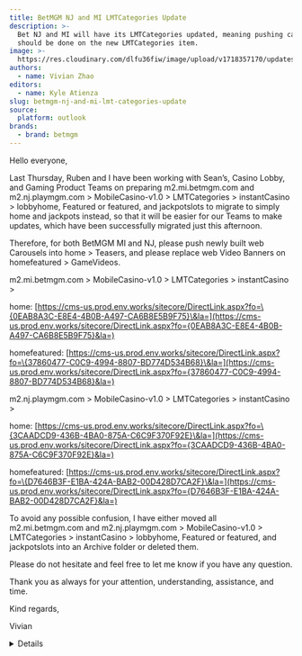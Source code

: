 ```yaml
---
title: BetMGM NJ and MI LMTCategories Update
description: >-
  Bet NJ and MI will have its LMTCategories updated, meaning pushing carousels
  should be done on the new LMTCategories item.
image: >-
  https://res.cloudinary.com/dlfu36fiw/image/upload/v1718357170/updates/soccer-and-nhl-cross-sell-promos-reminder/thumb_ekezbd.webp
authors:
  - name: Vivian Zhao
editors:
  - name: Kyle Atienza
slug: betmgm-nj-and-mi-lmt-categories-update
source:
  platform: outlook
brands:
  - brand: betmgm
---
```


Hello everyone,

Last Thursday, Ruben and I have been working with Sean’s, Casino Lobby, and Gaming Product Teams on preparing m2.mi.betmgm.com and m2.nj.playmgm.com > MobileCasino-v1.0 > LMTCategories > instantCasino > lobbyhome, Featured or featured, and jackpotslots to migrate to simply home and jackpots instead, so that it will be easier for our Teams to make updates, which have been successfully migrated just this afternoon.

Therefore, for both BetMGM MI and NJ, please push newly built web Carousels into home > Teasers, and please replace web Video Banners on homefeatured > GameVideos.

m2.mi.betmgm.com > MobileCasino-v1.0 > LMTCategories > instantCasino >

home: [https://cms-us.prod.env.works/sitecore/DirectLink.aspx?fo=\{0EAB8A3C-E8E4-4B0B-A497-CA6B8E5B9F75}\&la=](https://cms-us.prod.env.works/sitecore/DirectLink.aspx?fo={0EAB8A3C-E8E4-4B0B-A497-CA6B8E5B9F75}&la=)

homefeatured: [https://cms-us.prod.env.works/sitecore/DirectLink.aspx?fo=\{37860477-C0C9-4994-8807-BD774D534B68}\&la=](https://cms-us.prod.env.works/sitecore/DirectLink.aspx?fo={37860477-C0C9-4994-8807-BD774D534B68}&la=)

m2.nj.playmgm.com > MobileCasino-v1.0 > LMTCategories > instantCasino >

home: [https://cms-us.prod.env.works/sitecore/DirectLink.aspx?fo=\{3CAADCD9-436B-4BA0-875A-C6C9F370F92E}\&la=](https://cms-us.prod.env.works/sitecore/DirectLink.aspx?fo={3CAADCD9-436B-4BA0-875A-C6C9F370F92E}&la=)

homefeatured: [https://cms-us.prod.env.works/sitecore/DirectLink.aspx?fo=\{D7646B3F-E1BA-424A-BAB2-00D428D7CA2F}\&la=](https://cms-us.prod.env.works/sitecore/DirectLink.aspx?fo={D7646B3F-E1BA-424A-BAB2-00D428D7CA2F}&la=)

To avoid any possible confusion, I have either moved all m2.mi.betmgm.com and m2.nj.playmgm.com > MobileCasino-v1.0 > LMTCategories > instantCasino > lobbyhome, Featured or featured, and jackpotslots into an Archive folder or deleted them.

Please do not hesitate and feel free to let me know if you have any question.

Thank you as always for your attention, understanding, assistance, and time.

Kind regards,

Vivian

<Details summary="Source">
  ![](https://res.cloudinary.com/dlfu36fiw/image/upload/v1718267075/updates/betmgm-nj-and-mi-lmt-categories-update/email_h3zicw.png)
</Details>
